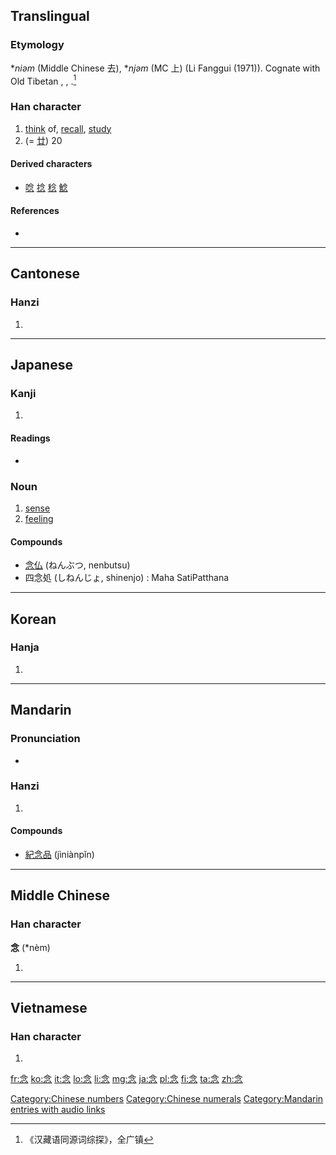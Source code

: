==Translingual==
===Etymology===
{{etyl|och|mul}} *''niəm'' (Middle Chinese 去), *''njəm'' (MC 上) (Li Fanggui (1971)). Cognate with Old Tibetan {{term|lang=otb|ཉམ|sc=Tibt}}, {{term|lang=otb|ཉམས||soul, mind, heart|tr=nyam(s)|sc=Tibt}}, {{term|lang=otb|སྙམ་པ||to think, to mind|tr=snyam-pa|sc=Tibt}}.<ref>《汉藏语同源词综探》，全广镇</ref>

===Han character===
{{Han char|rn=61|rad=心|as=04|sn=8|four=8033<sub>2</sub>|canj=人戈弓心 (OINP)}}

# [[think]] of, [[recall]], [[study]]
# (= [[廿]]) 20

====Derived characters====
* [[唸]] [[捻]] [[稔]] [[鯰]]

====References====
* {{Han ref|kx=0378.210|dkj=10390|dj=0706.210|hdz=42274.040|uh=5FF5|ud=24565|bh=A9C0|bd=43456}}
<references/>
[[Category:Chinese numbers]]
[[Category:Chinese numerals]]

----

==Cantonese==

===Hanzi===
{{yue-hanzi|jyut=|y=[[nim]]6}}

# {{defn|lang=yue|sort=心04}}

----

==Japanese==

===Kanji===
{{ja-kanji|grade=4|rs=心04}}

# {{defn|lang=ja|sort=心04}}

====Readings====
* {{ja-readings|on=[[ねん]] ([[nen]])|kun=[[おもう]] ([[omou]]), [[ねんじる]] ([[念じる]], [[nenjiru]])}}

===Noun===
{{ja-noun|k|hira=ねん|rom=nen}}

# [[sense]]
# [[feeling]]

====Compounds====
* [[念仏]] (ねんぶつ, nenbutsu)
* 四念処 (しねんじょ, shinenjo) : Maha SatiPatthana
----

==Korean==

===Hanja===
{{ko-hanja|hangeul=념>염|eumhun=|rv=nyeom>nyum>yeom>[[yum]]|mr=nyŏm>yŏm|y=nyem>[[yem]]}}

# {{defn|lang=ko|sort=心04}}

----

==Mandarin==

===Pronunciation===
* {{audio|zh-niàn.ogg|audio}}

===Hanzi===
{{cmn-hanzi|pin=[[niàn]] ([[nian4]])|wg=nien<sup>4</sup>}}

# {{defn|lang=cmn|sort=心04}}

====Compounds====
* [[紀念品]] (jìniànpǐn)

[[Category:Mandarin entries with audio links]]

----

==Middle Chinese==

===Han character===
'''念''' (*nèm)<!--asterisk indicates that this is a reconstructed pronunciation-->

# {{defn|lang=zhx-mid|sort=心04}}

----

==Vietnamese==

===Han character===
{{vi-hantu|[[niệm]], [[niềm]], [[núm]]|rs=心04}}

# {{defn|lang=vi|sort=心04}}

[[fr:念]]
[[ko:念]]
[[it:念]]
[[lo:念]]
[[li:念]]
[[mg:念]]
[[ja:念]]
[[pl:念]]
[[fi:念]]
[[ta:念]]
[[zh:念]]
